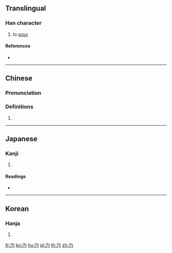 ==Translingual==

===Han character===
{{Han char|rn=85|rad=水|as=03|sn=6|four=37120|canj=EPI}}

# to [[pour]]

====References====
* {{Han ref|kx=0604.110|dkj=17116|dj=0998.060|hdz=31553.010|uh=6C4B|ud=27723|bh=C9FE|bd=51710}}

----

==Chinese==
{{zh-forms}}

===Pronunciation===
{{zh-pron
|m=zhuó
|c=joek6,soek3,zoek3
|mc=y
|oc=y
|ma=
|cat=v
}}

===Definitions===
{{zh-hanzi}}

# {{rfdef|lang=zh}}

----

==Japanese==

===Kanji===
{{ja-kanji|grade=|rs=水03}}

# {{defn|lang=ja|sort=水03}}

====Readings====
* {{ja-readings|on=[[さく]] (saku), [[ざく]] (zaku), [[しゃく]] (shaku), [[じゃく]] (jaku)|kun=[[うるおう]] (uruou)}}

----

==Korean==

===Hanja===
{{ko-hanja|hangeul=작|eumhun=|rv=jak|mr=chak|y=cak}}

# {{defn|lang=ko|sort=水03}}

[[fr:汋]]
[[ko:汋]]
[[hu:汋]]
[[pl:汋]]
[[th:汋]]
[[zh:汋]]